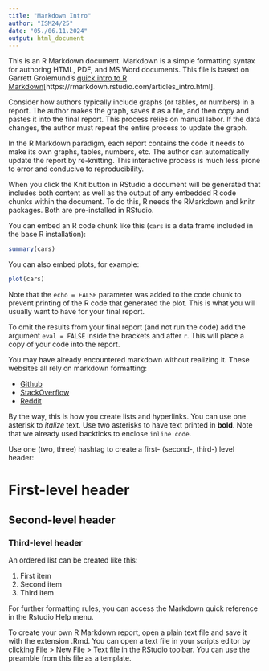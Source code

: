 ---
title: "Markdown Intro"
author: "ISM24/25"
date: "05./06.11.2024"
output: html_document
---

This is an R Markdown document. Markdown is a simple formatting syntax for authoring HTML, PDF, and MS Word documents. This file is based on Garrett Grolemund's [quick intro to R Markdown]([https://rmarkdown.rstudio.com/)[https://rmarkdown.rstudio.com/articles_intro.html].

Consider how authors typically include graphs (or tables, or numbers) in a report. The author makes the graph, saves it as a file, and then copy and pastes it into the final report. This process relies on manual labor. If the data changes, the author must repeat the entire process to update the graph.

In the R Markdown paradigm, each report contains the code it needs to make its own graphs, tables, numbers, etc. The author can automatically update the report by re-knitting. This interactive process is much less prone to error and conducive to reproducibility.

When you click the Knit button in RStudio a document will be generated that includes both content as well as the output of any embedded R code chunks within the document. To do this, R needs the RMarkdown and knitr packages. Both are pre-installed in RStudio.

You can embed an R code chunk like this (`cars` is a data frame included in the base R installation):

```{r}
summary(cars)
```

You can also embed plots, for example:

```{r, echo=FALSE}
plot(cars)
```

Note that the `echo = FALSE` parameter was added to the code chunk to prevent printing of the R code that generated the plot. This is what you will usually want to have for your final report.

To omit the results from your final report (and not run the code) add the argument `eval = FALSE` inside the brackets and after `r`. This will place a copy of your code into the report.

You may have already encountered markdown without realizing it. These websites all rely on markdown formatting:

* [Github](www.github.com)
* [StackOverflow](www.stackoverflow.com)
* [Reddit](www.reddit.com)

By the way, this is how you create lists and hyperlinks. You can use one asterisk to *italize* text. Use two asterisks to have text printed in **bold**. Note that we already used backticks to enclose `inline code`. 

Use one (two, three) hashtag to create  a first- (second-, third-) level header:

# First-level header
## Second-level header
### Third-level header

An ordered list can be created like this:

1. First item
2. Second item
3. Third item

For further formatting rules, you can access the Markdown quick reference in the Rstudio Help menu. 

To create your own R Markdown report, open a plain text file and save it with the extension .Rmd. You can open a text file in your scripts editor by clicking File > New File > Text file in the RStudio toolbar. You can use the preamble from this file as a template.